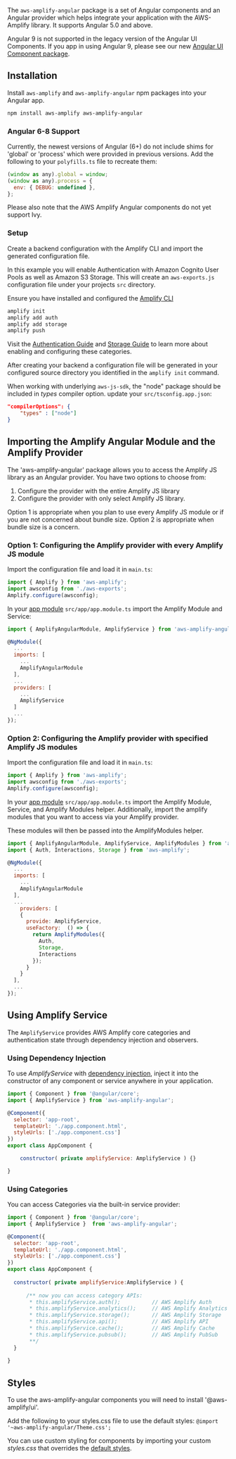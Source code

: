 The `aws-amplify-angular` package is a set of Angular components and an Angular provider which helps integrate your application with the AWS-Amplify library.  It supports Angular 5.0 and above.

<Callout>

Angular 9 is not supported in the legacy version of the Angular UI Components. If you app in using Angular 9, please see our new [Angular UI Component package](https://docs.amplify.aws/ui/q/framework/angular).

</Callout>

## Installation

Install `aws-amplify` and `aws-amplify-angular` npm packages into your Angular app.

```bash
npm install aws-amplify aws-amplify-angular 
```

### Angular 6-8 Support

Currently, the newest versions of Angular (6+) do not include shims for 'global' or 'process' which were provided in previous versions. Add the following to your `polyfills.ts` file to recreate them: 

```javascript
(window as any).global = window;
(window as any).process = {
  env: { DEBUG: undefined },
};
``` 

Please also note that the AWS Amplify Angular components do not yet support Ivy.

### Setup

Create a backend configuration with the Amplify CLI and import the generated configuration file. 

In this example you will enable Authentication with Amazon Cognito User Pools as well as Amazon S3 Storage. This will create an `aws-exports.js` configuration file under your projects `src` directory. 

Ensure you have installed and configured the [Amplify CLI](/cli/start/install)

```bash
amplify init
amplify add auth
amplify add storage
amplify push
```

Visit the [Authentication Guide](/lib/auth/getting-started) and [Storage Guide](/lib/storage/getting-started) to learn more about enabling and configuring these categories.

After creating your backend a configuration file will be generated in your configured source directory you identified in the `amplify init` command.

When working with underlying `aws-js-sdk`, the "node" package should be included in *types* compiler option. update your `src/tsconfig.app.json`:
```json
"compilerOptions": {
    "types" : ["node"]
}
```

## Importing the Amplify Angular Module and the Amplify Provider

The 'aws-amplify-angular' package allows you to access the Amplify JS library as an Angular provider.  You have two options to choose from:

1. Configure the provider with the entire Amplify JS library
2. Configure the provider with only select Amplify JS library.

Option 1 is appropriate when you plan to use every Amplify JS module or if you are not concerned about bundle size.  Option 2 is appropriate when bundle size is a concern.  

### Option 1: Configuring the Amplify provider with every Amplify JS module

Import the configuration file and load it in `main.ts`: 

```javascript
import { Amplify } from 'aws-amplify';
import awsconfig from './aws-exports';
Amplify.configure(awsconfig);
```

In your [app module](https://angular.io/guide/bootstrapping) `src/app/app.module.ts` import the Amplify Module and Service:

```javascript
import { AmplifyAngularModule, AmplifyService } from 'aws-amplify-angular';

@NgModule({
  ...
  imports: [
    ...
    AmplifyAngularModule
  ],
  ...
  providers: [
    ...
    AmplifyService
  ]
  ...
});
```

### Option 2: Configuring the Amplify provider with specified Amplify JS modules

Import the configuration file and load it in `main.ts`: 

```javascript
import { Amplify } from 'aws-amplify';
import awsconfig from './aws-exports';
Amplify.configure(awsconfig);
```

In your [app module](https://angular.io/guide/bootstrapping) `src/app/app.module.ts` import the Amplify Module, Service, and Amplify Modules helper.  Additionally, import the amplify modules that you want to access via your Amplify provider.

These modules will then be passed into the AmplifyModules helper.

```javascript
import { AmplifyAngularModule, AmplifyService, AmplifyModules } from 'aws-amplify-angular';
import { Auth, Interactions, Storage } from 'aws-amplify';

@NgModule({
  ...
  imports: [
    ...
    AmplifyAngularModule
  ],
  ...
    providers: [
    {
      provide: AmplifyService,
      useFactory:  () => {
        return AmplifyModules({
          Auth,
          Storage,
          Interactions
        });
      }
    }
  ],
  ...
});
```

## Using Amplify Service

The `AmplifyService` provides AWS Amplify core categories and authentication state through dependency injection and observers.

### Using Dependency Injection

To use *AmplifyService* with [dependency injection](https://angular.io/guide/dependency-injection-in-action), inject it into the constructor of any component or service anywhere in your application.

```javascript
import { Component } from '@angular/core';
import { AmplifyService } from 'aws-amplify-angular';

@Component({
  selector: 'app-root',
  templateUrl: './app.component.html',
  styleUrls: ['./app.component.css']
})
export class AppComponent {

    constructor( private amplifyService: AmplifyService ) {}

}
```

### Using Categories

You can access Categories via the built-in service provider:

```javascript
import { Component } from '@angular/core';
import { AmplifyService }  from 'aws-amplify-angular';

@Component({
  selector: 'app-root',
  templateUrl: './app.component.html',
  styleUrls: ['./app.component.css']
})
export class AppComponent {
  
  constructor( private amplifyService:AmplifyService ) {
      
      /** now you can access category APIs:
       * this.amplifyService.auth();          // AWS Amplify Auth
       * this.amplifyService.analytics();     // AWS Amplify Analytics
       * this.amplifyService.storage();       // AWS Amplify Storage
       * this.amplifyService.api();           // AWS Amplify API
       * this.amplifyService.cache();         // AWS Amplify Cache
       * this.amplifyService.pubsub();        // AWS Amplify PubSub
       **/
  }
  
}
```

## Styles

To use the aws-amplify-angular components you will need to install '@aws-amplify/ui'.

Add the following to your styles.css file to use the default styles:
```@import '~aws-amplify-angular/Theme.css';```

You can use custom styling for components by importing your custom *styles.css* that overrides the <a href="https://github.com/aws-amplify/amplify-js/blob/main/packages/aws-amplify-angular/theme.css" target="_blank">default styles</a>.

